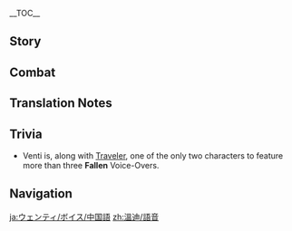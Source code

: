 {{CharacterTabs}}
{{LanguageTabs}}
{{Stub|1={{Meta/VO|rm=1}}}}

__TOC__
==Story==
{{VO/Story
|character           = Venti
|language            = zh
|language_s          = zh
|language_t          = zh-tw
|name_s              = 温迪
|name_t              = 溫迪

<!-- Hello -->
|vo_01_01_title_s    = 初次见面…
|vo_01_01_title_t    = 初次見面…
|vo_01_01_subtitle   = Hello
|vo_01_01_file       = VO_{language}{character} Hello.ogg
|vo_01_01_tx_s       = 哈…睡得好香呀。欸，你好呀，旅行者，我们又见面了。嗯？不记得我了？嘿嘿，那就让我再次加入你的旅程吧。你的诗篇，值得被我这个世上最好的吟游诗人传唱！
|vo_01_01_tx_t       = 哈…睡得好香呀。欸，{{MC|你|妳}}好呀，旅行者，我們又見面了。嗯？不記得我了？嘿嘿，那就讓我再次加入{{MC|你|妳}}的旅程吧。{{MC|你|妳}}的詩篇，值得被我這個世上最好的吟遊詩人傳唱！
|vo_01_01_rm         = Ha... Shuì de hǎo xiāng ya. Ei, nǐ hǎo ya, Lǚxíngzhě, wǒmen yòu jiànmiànle. Ǹg? Bù jìde wǒle? Hēihēi, nà jiù ràng wǒ zàicì jiārù nǐ de lǚchéng ba. Nǐ de shīpiān, zhídé bèi wǒ zhège shìshàng zuì hǎo de yínyóu-shīrén chuánchàng!

<!-- Chats -->
|vo_02_01_title_s    = 闲聊・弹琴
|vo_02_01_title_t    = 閒聊・彈琴
|vo_02_01_subtitle   = Chat: Playing the Lyre
|vo_02_01_file       = VO_{language}{character} Chat - Playing the Lyre.ogg
|vo_02_01_tx_s       = 嗯…想接着听下去的话，送我一个苹果吧。
|vo_02_01_tx_t       = 嗯…想接著聽下去的話，送我一個蘋果吧。
|vo_02_01_rm         = Ǹg... Xiǎng jiēzhe tīngxiàqù dehuà, sòng wǒ yīgè píngguǒ ba.

|vo_02_02_title_s    = 闲聊・苹果酒
|vo_02_02_title_t    = 閒聊・蘋果酒
|vo_02_02_subtitle   = Chat: Apple Cider
|vo_02_02_file       = VO_{language}{character} Chat - Apple Cider.ogg
|vo_02_02_tx_s       = 嗯…好想坐在大树上，手边有喝不完的苹果酒。哎。
|vo_02_02_tx_t       = 嗯…好想坐在大樹上，手邊有喝不完的蘋果酒。哎。
|vo_02_02_rm         = Ǹg... Hǎo xiǎng zuò zài dàshù shàng, shǒubiān yǒu hēbuwán de píngguǒ-jiǔ. Ai.

|vo_02_03_title_s    = 闲聊・诗篇
|vo_02_03_title_t    = 閒聊・詩篇
|vo_02_03_subtitle   = Chat: Ballads
|vo_02_03_file       = VO_{language}{character} Chat - Ballads.ogg
|vo_02_03_tx_s       = 动身吧，旅行者。佚失的诗篇，还在等着我们呢。
|vo_02_03_tx_t       = 動身吧，旅行者。佚失的詩篇，還在等著我們呢。
|vo_02_03_rm         = Dòngshēn ba, Lǚxíngzhě. Yìshī de shīpiān, hái zài děngzhe wǒmen ne.

<!-- Weather -->
|vo_03_01_title_s    = 下雨的时候…
|vo_03_01_title_t    = 下雨的時候…
|vo_03_01_subtitle   = When It Rains
|vo_03_01_file       = VO_{language}{character} When It Rains.ogg
|vo_03_01_tx_s       = 来踩小水坑吧！看看谁溅出来的水花更大！
|vo_03_01_tx_t       = 來踩小水坑吧！看看誰濺出來的水花更大！
|vo_03_01_rm         = Lái cǎi xiǎoshuǐkēng ba! Kànkan shéi jiànchūlái de shuǐhuā gèng dà!

|vo_03_02_title_s    = 雨过天晴…
|vo_03_02_title_t    = 雨過天晴…
|vo_03_02_subtitle   = After the Rain
|vo_03_02_file       = VO_{language}{character} After the Rain.ogg
|vo_03_02_tx_s       = 欸~这就天晴了？我还想多玩一会儿呢。
|vo_03_02_tx_t       = 欸~這就天晴了？我還想多玩一會呢。
|vo_03_02_rm_s       = Ei~ Zhè jiù tiān qíngle? Wǒ hái xiǎng duō wán yīhuǐr ne.
|vo_03_02_rm_t       = Ei~ Zhè jiù tiān qíngle? Wǒ hái xiǎng duō wán yīhuǐ ne.

|vo_03_03_title_s    = 下雪的时候…
|vo_03_03_title_t    = 下雪的時候…
|vo_03_03_subtitle   = When It Snows
|vo_03_03_file       = VO_{language}{character} When It Snows.ogg
|vo_03_03_tx_s       = 等雪积起来…我们来打雪仗吧！
|vo_03_03_tx_t       = 等雪積起來…我們來打雪仗吧！
|vo_03_03_rm         = Děng xuě jī qǐlái... wǒmen lái dǎ xuězhàng ba!

|vo_03_04_title_s    = 刮大风了…
|vo_03_04_title_t    = 颳大風了…
|vo_03_04_subtitle   = When the Wind Is Blowing
|vo_03_04_file       = VO_{language}{character} When the Wind Is Blowing.ogg
|vo_03_04_tx_s       = 难得呀，要不要去飞一飞？
|vo_03_04_tx_t       = 難得呀，要不要去飛一飛？
|vo_03_04_rm         = Nándé ya, yàobuyào qù fēiyifēi?

<!-- Greetings -->
|vo_04_01_title_s    = 早上好…
|vo_04_01_title_t    = 早安…
|vo_04_01_subtitle   = Good Morning
|vo_04_01_file       = VO_{language}{character} Good Morning.ogg
|vo_04_01_tx_s       = 早，准备开始新的冒险了么？
|vo_04_01_tx_t       = 早，準備開始新的冒險了嗎？
|vo_04_01_rm_s       = Zǎo, zhǔnbèi kāishǐ xīn de màoxiǎnle me?
|vo_04_01_rm_t       = Zǎo, zhǔnbèi kāishǐ xīn de màoxiǎnle ma?

|vo_04_02_title      = 中午好…
|vo_04_02_subtitle   = Good Afternoon
|vo_04_02_file       = VO_{language}{character} Good Afternoon.ogg
|vo_04_02_tx_s       = 咕…肚子饿了，又不敢再去晨曦酒庄蹭饭…啊，是你呀！欸嘿，要出门么？带我一个呗。
|vo_04_02_tx_t       = 咕…肚子餓了，又不敢再去晨曦酒莊蹭飯…啊，是{{MC|你|妳}}呀！欸嘿，要出門嗎？帶我一個吧。
|vo_04_02_rm_s       = Gū... Dùzi'èle, yòu bùgǎn zài qù Chénxī Jiǔzhuāng cèngfàn... a, shì nǐ ya! Eihēi, yào chūmén me? Dài wǒ yīgè bei.
|vo_04_02_rm_t       = Gū... Dùzi'èle, yòu bùgǎn zài qù Chénxī Jiǔzhuāng cèngfàn... a, shì nǐ ya! Eihēi, yào chūmén ma? Dài wǒ yīgè ba.

|vo_04_03_title_s    = 晚上好…
|vo_04_03_title_t    = 晚上好…
|vo_04_03_subtitle   = Good Evening
|vo_04_03_file       = VO_{language}{character} Good Evening.ogg
|vo_04_03_tx_s       = 我还不困哦。要我陪你走走么？
|vo_04_03_tx_t       = 我還不睏哦。要我陪{{MC|你|妳}}走走嗎？
|vo_04_03_rm_s       = Wǒ hái bù kùn o. Yào wǒ péi nǐ zǒuzǒu me?
|vo_04_03_rm_t       = Wǒ hái bù kùn o. Yào wǒ péi nǐ zǒuzǒu ma?

|vo_04_04_title_s    = 晚安…
|vo_04_04_title_t    = 晚安…
|vo_04_04_subtitle   = Good Night
|vo_04_04_file       = VO_{language}{character} Good Night.ogg
|vo_04_04_tx_s       = 欸？要休息了吗？嘿嘿，晚安。
|vo_04_04_tx_t       = 欸？要休息了嗎？嘿嘿，晚安。
|vo_04_04_rm_s       = Ei? Yào xiūxile ma? Hēihēi, wǎn'ān.
|vo_04_04_rm_t       = Ei? Yào xiūxíle ma? Hēihēi, wǎn'ān.

<!-- About -->
|vo_05_01_title_s    = 关于{name_s}自己…
|vo_05_01_title_t    = 關於{name_t}自己…
|vo_05_01_subtitle   = About {character}
|vo_05_01_file       = VO_{language}{character} About {character}.ogg
|vo_05_01_tx_s       = 练习？哼哼，我当然不需要啦，在这提瓦特就没有我不会唱的歌。
|vo_05_01_tx_t       = 練習？哼哼，我當然不需要啦，在這提瓦特就沒有我不會唱的歌。
|vo_05_01_rm         = Liànxí? Hēnghēng, wǒ dāngrán bù xūyào la, zài zhè Tíwǎtè jiù méiyǒu wǒ bùhuì chàng de gē.

<!-- About Us-->
|vo_06_01_title_s    = 关于我们・新歌
|vo_06_01_title_t    = 關於我們・新歌
|vo_06_01_subtitle   = About Us: New Songs
|vo_06_01_file       = VO_{language}{character} About Us - New Songs.ogg
|vo_06_01_tx_s       = 我想把你写进新歌里！欸，怎么露出这种表情呀，担心付不起稿费吗？哈哈，摩拉就不要了，不如…跟我再讲讲你的故事吧！
|vo_06_01_tx_t       = 我想把{{MC|你|妳}}寫進新歌裡！欸，怎麼露出這種表情呀，擔心付不起稿費嗎？哈哈，摩拉就不要了，不如…跟我再講講{{MC|你|妳}}的故事吧！
|vo_06_01_rm         = Wǒ xiǎng bǎ nǐ xiě jìn xīn'gē lǐ! Ei, zěnme lùchū zhè zhǒng biǎoqíng ya, dānxīn fùbuqǐ gǎofèi ma? Hāhā, Mólā jiù bùyàole, bùrú... gēn wǒ zài jiǎngjiǎng nǐ de gùshì ba!

|vo_06_02_title_s    = 关于我们・勇者
|vo_06_02_title_t    = 關於我們・勇者
|vo_06_02_subtitle   = About Us: Heroes
|vo_06_02_friendship = 6
|vo_06_02_file       = {{A|VO ZH Venti About Us - Heroes (A).ogg}} {{A|VO ZH Venti About Us - Heroes (B).ogg}}
|vo_06_02_tx_s       = 唔…嗯！嘿嘿，等到勇者救出了{{MC|公主|王子}}，我会第一时间让全大陆传唱这首歌谣。
|vo_06_02_tx_t       = 唔…嗯！嘿嘿，等到勇者救出了{{MC|公主|王子}}，我會第一時間讓全大陸傳唱這首歌謠。
|vo_06_02_rm         = Wu... Ǹg! Hēihēi, děngdào yǒngzhě jiùchūle {{MC|gōngzhǔ|wángzǐ}}, wǒ huì dìyī-shíjiān ràng quán dàlù chuánchàng zhè shǒu gēyáo.

|vo_06_03_title_s    = 关于我们・使徒
|vo_06_03_title_t    = 關於我們・使徒
|vo_06_03_subtitle   = About Us: Apostles
|vo_06_03_friendship = 6
|vo_06_03_quest      = Song of the Dragon and Freedom
|vo_06_03_file       = VO_{language}{character} About Us - Apostles.ogg
|vo_06_03_tx_s       = 夜风凉爽，是适合成为神的使徒的天气！那么事不宜迟，快来向我献上供奉吧？
|vo_06_03_tx_t       = 夜風涼爽，是適合成為神的使徒的天氣！那麼事不宜遲，快來向我獻上供奉吧？
|vo_06_03_rm         = Yèfēng liángshuǎng, shì shìhé chéngwéi shén de shǐtú de tiānqì! Nàme shìbùyíchí, kuài lái xiàng wǒ xiànshàng gòngfèng ba?

|vo_06_04_title_s    = 关于我们・请求
|vo_06_04_title_t    = 關於我們・請求
|vo_06_04_subtitle   = About Us: Requests
|vo_06_04_friendship = 6
|vo_06_04_quest      = Song of the Dragon and Freedom
|vo_06_04_file       = VO_{language}{character} About Us - Requests.ogg
|vo_06_04_tx_s       = 欸，要风神我更加努力一点？那你是不是也要展示点诚意呢。比如虔诚、热爱，或者说…
|vo_06_04_tx_t       = 欸，要風神我更加努力一點？那{{MC|你|妳}}是不是也要展示點誠意呢。比如虔誠、熱愛，或者說…
|vo_06_04_rm         = Ei, yào Fēngshén wǒ gèngjiā nǔlì yīdiǎn? Nà nǐ shìbùshì yě yào zhǎnshì diǎn chéngyì ne. Bǐrú qiánchéng, rè'ài, huòzhě shuō...

<!-- Miscellany I -->
|vo_07_01_title_s    = 关于「神之眼」…
|vo_07_01_title_t    = 關於「神之眼」…
|vo_07_01_subtitle   = About the [[Vision]]
|vo_07_01_friendship = 4
|vo_07_01_file       = VO_{language}{character} About the Vision.ogg
|vo_07_01_tx_s       = 欸？好奇我的「神之眼」？喔…喏，给你。喜欢的话…要我给你做一个一样的么？嘿嘿嘿。
|vo_07_01_tx_t       = 欸？好奇我的「神之眼」？喔…喏，給{{MC|你|妳}}。喜歡的話…要我給{{MC|你|妳}}做一個一樣的嗎？嘿嘿嘿。
|vo_07_01_rm         = Ei? Hàoqí wǒ de "Shénzhīyǎn"? Ō... Nuò, gěi nǐ. Xǐhuān dehuà... yào wǒ gěi nǐ zuò yīgè yīyàng de me? Hēihēihēi.

|vo_07_02_title_s    = 有什么想要分享…
|vo_07_02_title_t    = 有什麼想要分享…
|vo_07_02_subtitle   = Something to Share
|vo_07_02_file       = VO_{language}{character} Something to Share.ogg
|vo_07_02_tx_s       = Olah！嘿嘿，这是丘丘人打招呼用的话哦。问我学这个干嘛？哎呀，为了创作，知识面当然越广越好啊。唔，好像，我还没尝试过用丘丘语写歌呢…
|vo_07_02_tx_t       = Olah！嘿嘿，這是丘丘人打招呼用的話哦。問我學這個幹嘛？哎呀，為了創作，知識面當然越廣越好啊。唔，好像，我還沒嘗試過用丘丘語寫歌呢…
|vo_07_02_rm_s       = Olah! Hēihēi, zhè shì Qiūqiū-rén dǎzhāohū yòng dehuà ó. Wèn wǒ xué zhège gàn ma? Aiya, wèile chuàngzuò, zhīshi-miàn dāngrán yuèguǎng-yuèhǎo a. Wú, hǎoxiàng, wǒ háiméi chángshì guò yòng Qiūqiū-yǔ xiě gē ne...
|vo_07_02_rm_t       = Olah! Hēihēi, zhè shì Qiūqiū-rén dǎzhāohū yòng dehuà ó. Wèn wǒ xué zhège gàn ma? Aiya, wèile chuàngzuò, zhīshì-miàn dāngrán yuèguǎng-yuèhǎo a. Wú, hǎoxiàng, wǒ háiméi chángshì guò yòng Qiūqiū-yǔ xiě gē ne...

|vo_07_03_title_s    = 感兴趣的见闻…
|vo_07_03_title_t    = 感興趣的見聞…
|vo_07_03_subtitle   = Interesting Things
|vo_07_03_file       = VO_{language}{character} Interesting Things.ogg
|vo_07_03_tx_s       = 旅行者，你见过塞西莉亚花么？那是一种只在安静的山崖顶上默默绽放的白色野花。在我心里，它就是全提瓦特最美的花。
|vo_07_03_tx_t       = 旅行者，{{MC|你|妳}}見過塞西莉亞花嗎？那是一種只在安靜的山崖頂上默默綻放的白色野花。在我心裡，它就是全提瓦特最美的花。
|vo_07_03_rm_s       = Lǚxíngzhě, nǐ jiànguò Sāixīlìyà-huā me? Nà shì yī zhǒng zhǐ zài ānjìng de shānyá-dǐng shàng mòmò zhànfàng de báisè yěhuā. Zài wǒ xīnlǐ, tā jiùshì quán Tíwǎtè zuìměi de huā.
|vo_07_03_rm_t       = Lǚxíngzhě, nǐ jiànguò Sāixīlìyà-huā ma? Nà shì yī zhǒng zhǐ zài ānjìng de shānyái-dǐng shàng mòmò zhànfàng de báisè yěhuā. Zài wǒ xīnlǐ, tā jiùshì quán Tíwǎtè zuìměi de huā.

<!-- About Teammates -->
|vo_08_01_title_s    = 关于琴…
|vo_08_01_title_t    = 關於琴…
|vo_08_01_subtitle   = About [[Jean]]
|vo_08_01_friendship = 4
|vo_08_01_file       = VO_{language}{character} About Jean.ogg
|vo_08_01_tx_s       = 骑士团代理团长大人…你觉得她是个怎样的人？嘿嘿，跟我想得一样。认真，勇敢，也不乏温柔。和我一个朋友有点像呢…
|vo_08_01_tx_t       = 騎士團代理團長大人…{{MC|你|妳}}覺得她是個怎樣的人？嘿嘿，跟我想的一樣。認真，勇敢，也不乏溫柔。和我一個朋友有點像呢…
|vo_08_01_rm_s       = Qíshì-tuán Dàilǐ Tuánzhǎng-dàrén... Nǐ juéde tā shìgè zěnyàng de rén? Hēihēi, gēn wǒ xiǎng de yīyàng. Rènzhēn, yǒnggǎn, yě bùfá wēnróu. Hé wǒ yīgè péngyǒu yǒudiǎn xiàng ne...
|vo_08_01_rm_t       = Qíshì-tuán Dàilǐ Tuánzhǎng-dàrén... Nǐ juéde tā shìgè zěnyàng de rén? Hēihēi, gēn wǒ xiǎng de yīyàng. Rènzhēn, yǒnggǎn, yě bùfá wēnróu. Hàn wǒ yīgè péngyǒu yǒudiǎn xiàng ne...

|vo_08_02_title_s    = 关于迪卢克…
|vo_08_02_title_t    = 關於迪盧克…
|vo_08_02_subtitle   = About [[Diluc]]
|vo_08_02_friendship = 4
|vo_08_02_file       = VO_{language}{character} About Diluc.ogg
|vo_08_02_tx_s       = 去跟迪卢克老爷处好关系吧？你想，他家可是有好~多~珍藏的酒啊！嘿嘿嘿，嘿嘿嘿嘿…咦，无论如何不准喝酒么？那…就去闻一闻吧，闻一闻！只是闻的话，你也可以喔。
|vo_08_02_tx_t       = 去跟迪盧克老爺處好關係吧？你想，他家可是有好~多~珍藏的酒啊！嘿嘿嘿，嘿嘿嘿嘿…咦，無論如何不准喝酒嗎？那…就去聞一聞吧，聞一聞！只是聞的話，{{MC|你|妳}}也可以喔。
|vo_08_02_rm         = Qù gēn Dílúkè-lǎoyé chùhǎo guānxì ba? Nǐ xiǎng, tā jiā kě shì yǒu hǎo~ duō~ zhēncáng de jiǔ a! Heiheihei, heiheiheihei... Yí, wúlùn rúhé bù zhǔn hējiǔ me? Nà... jiù qù wényiwén ba, wényiwén! Zhǐshì wén dehuà, nǐ yě kěyǐ ō.

|vo_08_03_title_s    = 关于芭芭拉…
|vo_08_03_title_t    = 關於芭芭拉…
|vo_08_03_subtitle   = About [[Barbara]]
|vo_08_03_friendship = 4
|vo_08_03_file       = VO_{language}{character} About Barbara.ogg
|vo_08_03_tx_s       = 唱歌很好听的牧师女孩儿，你认识么、你认识么？…唔，偶像？…啊，握手会？…嗯，专场live？…这样啊，音乐还真是深奥呐。
|vo_08_03_tx_t       = 唱歌很好聽的牧師女孩，{{MC|你|妳}}認識嗎、{{MC|你|妳}}認識嗎？…唔，偶像？…啊，握手會？…嗯，專場live？…這樣啊，音樂還真是深奧啊。
|vo_08_03_rm_s       = Chànggē hěn hǎotīng de mùshī nǚháir, nǐ rènshi me, nǐ rènshi me? ...Wu, ǒuxiàng? ...A, wòshǒuhuì? ...Ǹg, zhuānchǎng live? ...Zhèyàng a, yīnyuè hái zhēnshi shēn'ào nà.
|vo_08_03_rm_t       = Chànggē hěn hǎotīng de mùshī nǚhái, nǐ rènshi ma, nǐ rènshi ma? ...Wu, ǒuxiàng? ...A, wòshǒuhuì? ...Ǹg, zhuānchǎng live? ...Zhèyàng a, yīnyuè hái zhēnshi shēn'ào a.

|vo_08_04_title_s    = 关于雷泽…
|vo_08_04_title_t    = 關於雷澤…
|vo_08_04_subtitle   = About [[Razor]]
|vo_08_04_friendship = 4
|vo_08_04_file       = VO_{language}{character} About Razor.ogg
|vo_08_04_tx_s       = 那个奔狼领的白发少年，哦哦，是吗，是被狼养大的啊…怪不得呢，他身上的气息，令人怀念…
|vo_08_04_tx_t       = 那個奔狼領的白髮少年，哦哦，是嗎，是被狼養大的啊…怪不得呢，他身上的氣息，令人懷念…
|vo_08_04_rm_s       = Nàge Bēnláng-lǐng de báifǎ shàonián, ó'ó, shì ma, shì bèi láng yǎngdà de a... guàibudé ne, tā shēnshang de qìxī, lìngrén huáiniàn...
|vo_08_04_rm_t       = Nàge Bēnláng-lǐng de báifǎ shàonián, ó'ó, shì ma, shì bèi láng yǎngdà de a... guàibudé ne, tā shēnshang de qìxí, lìngrén huáiniàn...

|vo_08_05_title_s    = 关于莫娜…
|vo_08_05_title_t    = 關於莫娜…
|vo_08_05_subtitle   = About [[Mona]]
|vo_08_05_friendship = 4
|vo_08_05_file       = VO_{language}{character} About Mona.ogg
|vo_08_05_tx_s       = 啊，那位占星术士吗？这么说吧，占卜和我的诗歌一样，都是让人穷到酒钱都凑不齐的没用技术呢！欸？你说占星至少是一项文化传统，所以不是没用的？呜，真失礼啊，那诗歌也一样有用啊！
|vo_08_05_tx_t       = 啊，那位占星術士嗎？這麼說吧，占卜和我的詩歌一樣，都是讓人窮到酒錢都湊不齊的沒用技術呢！欸？{{MC|你|妳}}說占星至少是一項文化傳統，所以不是沒用的？嗚，真失禮啊，那詩歌也一樣有用啊！
|vo_08_05_rm_s       = A, nà wèi zhānxīngshù-shì ma? Zhème shuō ba, zhānbǔ hé wǒ de shīgē yīyàng, dōu shì ràng rén qióng dào jiǔqián dōu còubuqí de méi yòng jìshù ne! Ei? Nǐ shuō zhānxīng zhìshǎo shì yīxiàng wénhuà chuántǒng, suǒyǐ bùshì méiyòng de? Wū, zhēn shīlǐ a, nà shīgē yě yīyàng yǒuyòng a!
|vo_08_05_rm_t       = A, nà wèi zhānxīngshù-shì ma? Zhème shuō ba, zhānbǔ hàn wǒ de shīgē yīyàng, dōu shì ràng rén qióng dào jiǔqián dōu còubuqí de méi yòng jìshù ne! Ei? Nǐ shuō zhānxīng zhìshǎo shì yīxiàng wénhuà chuántǒng, suǒyǐ bùshì méiyòng de? Wū, zhēn shīlǐ a, nà shīgē yě yīyàng yǒuyòng a!

|vo_08_06_title_s    = 关于迪奥娜…
|vo_08_06_title_t    = 關於迪奧娜…
|vo_08_06_subtitle   = About [[Diona]]
|vo_08_06_friendship = 4
|vo_08_06_file       = VO_{language}{character} About Diona.ogg
|vo_08_06_tx_s       = 远近闻名的猫尾酒馆特调酒。可是…呜，会，打，打喷嚏。要不，你帮我讨一杯酒来吧。我肯定会好好感激你的，一言为定。
|vo_08_06_tx_t       = 遠近聞名的貓尾酒館特調酒。可是…嗚，會，打，打噴嚏。要不，{{MC|你|妳}}幫我討一杯酒來吧。我肯定會好好感激{{MC|你|妳}}的，一言為定。
|vo_08_06_rm         = Yuǎnjìn wénmíng de Māowěi Jiǔguǎn tè tiáo jiǔ. Kěshì... wū, huì, dǎ, dǎ pēntì. Yàobù, nǐ bāng wǒ tǎo yībēi jiǔ lái ba. Wǒ kěndìng huì hǎohao gǎnjī nǐ de, yīyán-wéidìng.

|vo_08_07_title_s    = 关于阿贝多…
|vo_08_07_title_t    = 關於阿貝多…
|vo_08_07_subtitle   = About [[Albedo]]
|vo_08_07_friendship = 4
|vo_08_07_file       = VO_{language}{character} About Albedo.ogg
|vo_08_07_tx_s       = 黑土与白垩、宇宙与地层，无垢之土创生原初之人…特征实在太明显了，难以忽视呀。这么危险的古老技术，万一在城里失控&mdash;&mdash;嗨，算了，就让蒙德人自己解决蒙德的问题吧。
|vo_08_07_tx_t       = 黑土與白堊、宇宙與地層，無垢之土創生原初之人…特徵實在太明顯了，難以忽視呀。這麼危險的古老技術，萬一在城裡失控&mdash;&mdash;嗨，算了，就讓蒙德人自己解決蒙德的問題吧。
|vo_08_07_rm_s       = Hēitǔ yǔ bái'è, yǔzhòu yǔ dìcéng, wúgòuzhītǔ chuàngshēng yuánchūzhīrén... tèzhēng shízài tài míngxiǎnle, nányǐ hūshì ya. Zhème wēixiǎn de gǔlǎo jìshù, wànyī zài chéng lǐ shīkòng{{lmdash}} Hāi, suànle, jiù ràng Méngdé-rén zìjǐ jiějué Méngdé de wèntí ba.
|vo_08_07_rm_t       = Hēitǔ yǔ bái'è, yǔzhòu yǔ dìcéng, wúgòuzhītǔ chuàngshēng yuánchūzhīrén... tèzhēng shízài tài míngxiǎnle, nányǐ hūshì ya. Zhème wéixiǎn de gǔlǎo jìshù, wànyī zài chéng lǐ shīkòng{{lmdash}} Hāi, suànle, jiù ràng Méngdé-rén zìjǐ jiějué Méngdé de wèntí ba.

|vo_08_08_title_s    = 关于摩拉克斯…
|vo_08_08_title_t    = 關於摩拉克斯…
|vo_08_08_subtitle   = About [[Morax]]
|vo_08_08_friendship = 4
|vo_08_08_quest      = A New Star Approaches
|vo_08_08_file       = VO_{language}{character} About Morax.ogg
|vo_08_08_tx_s       = 你见过那位老爷子了？他近来还好吗？欸，变成名叫「钟离」的普通人了？对他那个死脑筋而言，这应该是不小的改变啊。啊，陪我去见见他吧，带上这瓶埋在风起地的陈年好酒当作慰问品。啊对了，他现在还强不强，实力还剩几成啊？我这样过去，应该不会被打飞吧？
|vo_08_08_tx_t       = {{MC|你|妳}}見過那位老爺子了？他近來還好嗎？欸，變成名叫「鍾離」的普通人了？對他那個死腦筋而言，這應該是不小的改變啊。啊，陪我去見見他吧，帶上這瓶埋在風起地的陳年好酒當作慰問品。啊對了，他現在還強不強，實力還剩幾成啊？我這樣過去，應該不會被打飛吧？
|vo_08_08_rm         = Nǐ jiàn'guò nà wèi lǎoyézile? Tā jìnlái hái hǎo ma? Ei, biàn chéng míng jiào "Zhōnglí" de pǔtōng-rénle? Duì tā nàge sǐ'nǎojīn ér yán, zhè yīnggāi shì bùxiǎo de gǎibiàn a. A, péi wǒ qù jiànjiàn tā ba, dài shàng zhè píng mái zài Fēngqǐ-dì de chénnián hǎojiǔ dàngzuò wèiwènpǐn. A duìle, tā xiànzài hái qiángbuqiáng, shílì hái shèng jǐchéng a? Wǒ zhèyàng guòqù, yīnggāi bùhuì bèi dǎfēi ba?

|vo_08_09_title_s    = 关于优菈…
|vo_08_09_title_t    = 關於優菈…
|vo_08_09_subtitle   = About [[Eula]]
|vo_08_09_friendship = 4
|vo_08_09_file       = VO_{language}{character} About Eula.ogg
|vo_08_09_tx_s       = 优菈对酒的品位可是很不错的。无论夏天、冬天都要喝冰的这一点，在现在的蒙德人里也算难得啦。感觉能和她成为不错的酒友。嗯？你说我编排的劳伦斯家的歌…早已经传到了她的耳朵里？哈，那有什么关系嘛？说不定，我们还能一起唱呢。
|vo_08_09_tx_t       = 優菈對酒的品味可是很不錯的。無論夏天、冬天都要喝冰的這一點，在現在的蒙德人裡也算難得啦。感覺能和她成為不錯的酒友。嗯？{{MC|你|妳}}說我編排的勞倫斯家的歌…早已經傳到了她的耳朵裡？哈，那有什麼關係嘛？說不定，我們還能一起唱呢。
|vo_08_09_rm_s       = Yōulā duì jiǔ de pǐnwèi kěshì hěn bùcuò de. Wúlùn xiàtiān, dōngtiān doū yào hēbīng de zhè yīdiǎn, zài xiànzài de Méngdé-rén lǐ yě suàn nándé la. Gǎnjué néng hé tā chéngwéi bùcuò de jiǔyǒu. Ǹg? Nǐ shuō wǒ biānpái de Láolúnsī-jiā de gē... zǎoyǐjīng chuándàole tā de ěrduǒ lǐ? Hā, nà yǒu shénme guānxì ma? Shuōbudìng, wǒmen hái néng yīqǐ chàng ne.
|vo_08_09_rm_t       = Yōulā duì jiǔ de pǐnwèi kěshì hěn bùcuò de. Wúlùn xiàtiān, dōngtiān doū yào hēbīng de zhè yīdiǎn, zài xiànzài de Méngdé-rén lǐ yě suàn nándé la. Gǎnjué néng hàn tā chéngwéi bùcuò de jiǔyǒu. Ǹg? Nǐ shuō wǒ biānpái de Láolúnsī-jiā de gē... zǎoyǐjīng chuándàole tā de ěrduǒ lǐ? Hā, nà yǒu shénme guānxì ma? Shuōbudìng, wǒmen hái néng yīqǐ chàng ne.

|vo_08_10_title_s    = 关于巴尔…
|vo_08_10_title_t    = 關於巴爾…
|vo_08_10_subtitle   = About [[Raiden Shogun|Baal]]
|vo_08_10_friendship = 4
|vo_08_10_quest      = Omnipresence Over Mortals
|vo_08_10_file       = VO_{language}{character} About Baal.ogg
|vo_08_10_tx_s       = 听说，你把那位不可一世的雷电将军也击败了？啊…想当年她作为影武者的时候，就在追求极致的武技了。如今，也一定会借用各种各样的理由叫你做陪练吧。嗯嗯，偷偷告诉你她的弱点吧，耳朵凑过来&mdash;&mdash;是「甜点心」哦！
|vo_08_10_tx_t       = 聽說，{{MC|你|妳}}把那位不可一世的雷電將軍也擊敗了？啊…想當年她作為影武者的時候，就在追求極致的武技了。如今，也一定會借用各種各樣的理由叫{{MC|你|妳}}做陪練吧。嗯嗯，偷偷告訴{{MC|你|妳}}她的弱點吧，耳朵湊過來&mdash;&mdash;是「甜點心」哦！
|vo_08_10_rm_s       = Tīngshuō, nǐ bǎ nà wèi bùkè-yīshì de Léidiàn Jiāngjūn yě jībàile? A... xiǎng dāngnián tā zuòwéi yǐngwǔzhě de shíhòu, jiù zài zhuīqiú jízhì de wǔjìle. Rújīn, yě yīdìng huì jièyòng gèzhǒng-gèyàng de lǐyóu jiào nǐ zuò péiliàn ba. Ǹgǹg, tōutōu gàosù nǐ tā de ruòdiǎn ba, ěrduǒ còu guòlái{{lmdash}} shì "tiándiǎnxīn" o!
|vo_08_10_rm_t       = Tīngshuō, nǐ bǎ nà wèi bùkè-yīshì de Léidiàn Jiāngjūn yě jíbàile? A... xiǎng dāngnián tā zuòwéi yǐngwǔzhě de shíhòu, jiù zài zhuīqiú jízhì de wǔjìle. Rújīn, yě yīdìng huì jièyòng gèzhǒng-gèyàng de lǐyóu jiào nǐ zuò péiliàn ba. Ǹgǹg, tōutōu gàosù nǐ tā de ruòdiǎn ba, ěrduǒ còu guòlái{{lmdash}} shì "tiándiǎnxīn" o!

|vo_08_11_title_s    = 关于布耶尔…
|vo_08_11_title_t    = 關於布耶爾…
|vo_08_11_subtitle   = About [[Buer]]
|vo_08_11_friendship = 4
|vo_08_11_quest      = Akasha Pulses, the Kalpa Flame Rises
|vo_08_11_file       = VO_{language}{character} About Buer.ogg
|vo_08_11_tx_s       = 你说草神啊，说到草神，就会先想到她那关于「梦境」的权能吧？与我所作的那些诗歌一样，她所创造的梦境也一样充满了浪漫与想象，我们可是很合得来呢。
|vo_08_11_tx_t       = {{MC|你|妳}}說草神啊，說到草神，就會先想到她那關於「夢境」的權能吧？與我所作的那些詩歌一樣，她所創造的夢境也一樣充滿了浪漫與想像，我們可是很合得來呢。
|vo_08_11_rm         = Nǐ shuō Cǎoshén a, shuō dào Cǎoshén, jiù huì xiān xiǎng dào tā nà guānyú "mèngjìng" de quánnéng ba? Yǔ wǒ suǒ zuò de nāxiē shīgē yīyàng, tā suǒ chuàngzào de mèngjìng yīyàng chōngmǎnle làngmàn yǔ xiǎngxiàng, wǒmén kě shì hěn hédelái ne.

|vo_08_12_title_s    = 关于芙宁娜…
|vo_08_12_title_t    = 關於芙寧娜…
|vo_08_12_subtitle   = About [[Furina]]
|vo_08_12_friendship = 4
|vo_08_12_quest      = Masquerade of the Guilty
|vo_08_12_file       = VO_{language}{character} About Furina.ogg
|vo_08_12_tx_s       = 吟游诗人所擅长的，多是弹奏与演唱，可一位戏剧表演者所需要具备的能力，还远远不止这些…下次风花节把芙宁娜请过来一起表演怎么样？嗯？你想让我聊聊她拯救枫丹的事？有这样艺术才华的人就算拯救了整个世界，也毫不奇怪吧？
|vo_08_12_tx_t       = 吟遊詩人所擅長的大多是彈奏與演唱，但一位戲劇表演者所需要具備的能力，還遠遠不只這些…下次風花節把芙寧娜請過來一起表演怎麼樣？嗯？{{MC|你|妳}}想讓我聊聊她拯救楓丹的事？有這樣藝術才華的人就算拯救了整個世界，也毫不奇怪吧？
|vo_08_12_rm         = 

|vo_08_13_title_s    = 关于赫布里穆…
|vo_08_13_title_t    = 關於赫布里穆…
|vo_08_13_subtitle   = About [[Haborym]]
|vo_08_13_quest      = Incandescent Ode of Resurrection
|vo_08_13_friendship = 4
|vo_08_13_file       = VO_{language}{character} About Haborym.ogg
|vo_08_13_tx_s       = 需要一个又一个的人类成为柴薪去对抗漆黑的威胁，这个世界还是真是不讲情面。但在玛薇卡的带领下，他们创造了堪比魔神的成就…嘿嘿，从「她」开始，纳塔人似乎一直就是这样呢。对了，我听说玛薇卡很喜欢喝酒对吧？要不然…
|vo_08_13_tx_t       = 需要一個又一個的人類成為柴薪去對抗漆黑的威脅，這個世界還真是不講情面。但在瑪薇卡的帶領下，他們創造了堪比魔神的成就…嘿嘿，從「她」開始，納塔人似乎一直就是這樣呢。對了，我聽說瑪薇卡很喜歡喝酒對吧？要不然…
|vo_08_13_rm         = 

<!-- More About -->
|vo_09_01_title_s    = 想要了解{name_s}・其一
|vo_09_01_title_t    = 想要瞭解{name_t}・其一
|vo_09_01_subtitle   = More About {character}: I
|vo_09_01_file       = VO_{language}{character} More About {character} - 01.ogg
|vo_09_01_tx_s       = 来得正好，旅行者。我想听听，你的愿望是什么？
|vo_09_01_tx_t       = 來得正好，旅行者。我想聽聽，{{MC|你|妳}}的願望是什麼？
|vo_09_01_rm         = Lái de zhènghǎo, Lǚxíngzhě. Wǒ xiǎng tīngtīng, nǐ de yuànwàng shì shénme?
|vo_09_02_title_s    = 想要了解{name_s}・其二
|vo_09_02_title_t    = 想要瞭解{name_t}・其二
|vo_09_02_subtitle   = More About {character}: II
|vo_09_02_friendship = 3
|vo_09_02_file       = VO_{language}{character} More About {character} - 02.ogg
|vo_09_02_tx_s       = 跟你一起旅行真是件有趣的事，要说美中不足就是你身边的那只小不点了吧。那么能吃，你们的伙食费很了不得吧？哈哈。
|vo_09_02_tx_t       = 跟{{MC|你|妳}}一起旅行真是件有趣的事，要說美中不足就是{{MC|你|妳}}身邊的那隻小不點了吧。那麼能吃，{{MC|你|妳}}們的伙食費很了不得吧？哈哈。
|vo_09_02_rm         = Gēn nǐ yīqǐ lǚxíng zhēn shì jiàn yǒuqù de shì, yào shuō měizhōngbùzú jiù shì nǐ shēnbiān de nà zhǐ xiǎobudiǎnle ba. Nàme néng chī, nǐmen de huǒshífèi hěn liǎobùdé ba? Hāhā.
|vo_09_03_title_s    = 想要了解{name_s}・其三
|vo_09_03_title_t    = 想要瞭解{name_t}・其三
|vo_09_03_subtitle   = More About {character}: III
|vo_09_03_friendship = 4
|vo_09_03_file       = VO_{language}{character} More About {character} - 03.ogg
|vo_09_03_tx_s       = 火之神是个横行霸道的战斗狂，岩之神是个不懂人心的死脑筋。问我怎么会知道这些？欸嘿，叙事诗里都写得一清二楚嘛，他们的故事。那个年代的故事。
|vo_09_03_tx_t       = 火之神是個橫行霸道的戰鬥狂，岩之神是個不懂人心的死腦筋。問我怎麼會知道這些？欸嘿，敘事詩裡都寫得一清二楚嘛，他們的故事。那個年代的故事。
|vo_09_03_rm         = Huǒzhīshén shì gè héngxíng-bàdào de zhàndòu kuáng, Yánzhīshén shì gè bù dǒng rénxīn de sǐnǎojīn. Wèn wǒ zěnme huì zhīdào zhèxiē? Eihēi, xùshìshī lǐ dōu xiě dé yīqīng-èrchǔ ma, tāmen de gùshì. Nàge niándài de gùshì.
|vo_09_04_title_s    = 想要了解{name_s}・其四
|vo_09_04_title_t    = 想要瞭解{name_t}・其四
|vo_09_04_subtitle   = More About {character}: IV
|vo_09_04_friendship = 5
|vo_09_04_file       = VO_{language}{character} More About {character} - 04.ogg
|vo_09_04_tx_s       = 天空岛啊。连我也不一定飞得到那里呢。而且在那里，没有甜的水，也长不出什么好吃的果子。就更不会有好酒咯？嘿嘿，所以请我去我都不想去哦。
|vo_09_04_tx_t       = 天空島啊。連我也不一定飛得到那裡呢。而且在那裡，沒有甜的水，也長不出什麼好吃的果子。就更不會有好酒囉？嘿嘿，所以請我去我都不想去哦。
|vo_09_04_rm         = Tiānkōng-dǎo a. Lián wǒ yě bù yīdìng fēi de dào nàlǐ ne. Érqiě zài nàlǐ, méiyǒu tián de shuǐ, yě zhǎngbuchū shénme hǎochī de guǒzi. Jiù gèng bùhuì yǒu hǎo jiǔ lo? Hēihēi, suǒyǐ qǐng wǒ qù wǒ dōu bùxiǎng qù ó.
|vo_09_05_title_s    = 想要了解{name_s}・其五
|vo_09_05_title_t    = 想要瞭解{name_t}・其五
|vo_09_05_subtitle   = More About {character}: V
|vo_09_05_friendship = 6
|vo_09_05_file       = VO_{language}{character} More About {character} - 05.ogg
|vo_09_05_tx_s       = 我的愿望？嗯。以前，我想着要游历整个世界。现在也一样，不过嘛，加上了一份限定条件，那就是跟你一起。有你在，才是完整的。记叙者果然要和冒险者在一起才行嘛，嘿嘿！
|vo_09_05_tx_t       = 我的願望？嗯。以前，我想著要遊歷整個世界。現在也一樣，不過嘛，加上了一個限定條件，那就是跟{{MC|你|妳}}一起。有{{MC|你|妳}}在，才是完整的。記敘者果然要和冒險者在一起才行嘛，嘿嘿！
|vo_09_05_rm_s       = Wǒ de yuànwàng? Ǹg. Yǐqián, wǒ xiǎngzhe yào yóulì zhěnggè shìjiè. Xiànzài yě yíyàng, bùguò ma, jiā shàngle yí fèn xiàndìng tiáojiàn, nà jiù shì gēn nǐ yīqǐ. Yǒu nǐ zài, cái shì wánzhěng de. Jìxùzhě guǒrán yào hé màoxiǎnzhě zài yīqǐ cáixíng ma, heihei!
|vo_09_05_rm_t       = Wǒ de yuànwàng? Ǹg. Yǐqián, wǒ xiǎngzhe yào yóulì zhěnggè shìjiè. Xiànzài yě yíyàng, bùguò ma, jiā shàngle yí fèn xiàndìng tiáojiàn, nà jiù shì gēn nǐ yīqǐ. Yǒu nǐ zài, cái shì wánzhěng de. Jìxùzhě guǒrán yào hàn màoxiǎnzhě zài yīqǐ cáixíng ma, heihei!

<!-- Miscellany II -->
|vo_10_01_title_s    = {name_s}的爱好…
|vo_10_01_title_t    = {name_t}的愛好…
|vo_10_01_subtitle   = {character}'s Hobbies
|vo_10_01_file       = VO_{language}{character} Hobbies.ogg
|vo_10_01_tx_s       = 我喜欢酒！还有风！唔，如果能有用风酿的酒就好了。
|vo_10_01_tx_t       = 我喜歡酒！還有風！唔，如果能有用風釀的酒就好了。
|vo_10_01_rm         = Wǒ xǐhuān jiǔ! Hái yǒu fēng! Wú, rúguǒ néng yǒu yòng fēng niàng de jiǔ jiù hǎole.
|vo_10_02_title_s    = {name_s}的烦恼…
|vo_10_02_title_t    = {name_t}的煩惱…
|vo_10_02_subtitle   = {character}'s Troubles
|vo_10_02_file       = VO_{language}{character} Troubles.ogg
|vo_10_02_tx_s       = 其实，只要有猫在附近，我就忍不住会打喷嚏…啊-啊-阿嚏！唔…哎呀…就连想一想也不行么…欸，你知不知道该怎么治好这个毛病呀？
|vo_10_02_tx_t       = 其實，只要有貓在附近，我就忍不住會打噴嚏…啊-啊-哈啾！唔…哎呀…就連想一想也不行麼…欸，{{MC|你|妳}}知不知道該怎麼治好這個毛病呀？
|vo_10_02_rm         = Qíshí, zhǐyào yǒu māo zài fùjùn, wǒ jiù rěnbuzhù huì dǎpēntì... a-a-ātì! Wu... Aiya... Jiù lián xiǎngyīxiǎng yě bùxíng me... Ei, nǐ zhībùzhīdào gāi zěnme zhì hǎo zhège máobìng ya?
|vo_10_03_title_s    = 喜欢的食物…
|vo_10_03_title_t    = 喜歡的食物…
|vo_10_03_subtitle   = Favorite Food
|vo_10_03_file       = VO_{language}{character} Favorite Food.ogg
|vo_10_03_tx_s       = 你也来一个苹果吗，刚摘的。啊呜，啊…又脆又甜，苹果才是神的馈赠吧！
|vo_10_03_tx_t       = {{MC|你|妳}}也來一個蘋果嗎，剛摘的。啊嗚，啊…又脆又甜，蘋果才是神的饋贈吧！
|vo_10_03_rm         = Nǐ yě lái yīgè píngguǒ ma, gāng zhāi de. Awu, a... Yòucuì yòutián, píngguǒ cái shì shén de kuìzèng ba!
|vo_10_04_title_s    = 讨厌的食物…
|vo_10_04_title_t    = 討厭的食物…
|vo_10_04_subtitle   = Least Favorite Food
|vo_10_04_file       = VO_{language}{character} Least Favorite Food.ogg
|vo_10_04_tx_s       = 哎，你在做什么好吃的吗？欸？热奶酪饼！这个…这个不行，热热的黏糊糊的，唔…对我来说，太腻了…
|vo_10_04_tx_t       = 欸，{{MC|你|妳}}在做什麼好吃的嗎？欸？熱乳酪餅！這個…這個不行，熱熱的黏糊糊的，唔…對我來說，太膩了…
|vo_10_04_rm_s       = Ai, nǐ zài zuò shénme hǎochī de ma? Ei? Rè nǎilàobǐng! Zhège... zhège bùxíng, rèrè de niánhūhū de, wu... duì wǒ lái shuō, tài nìle...
|vo_10_04_rm_t       = Ei, nǐ zài zuò shénme hǎochī de ma? Ei? Rè rǔluòbǐng! Zhège... zhège bùxíng, rèrè de niánhūhū de, wu... duì wǒ lái shuō, tài nìle...

<!-- Receiving a Gift -->
|vo_11_01_title_s    = 收到赠礼・其一
|vo_11_01_title_t    = 收到贈禮・其一
|vo_11_01_subtitle   = Receiving a Gift: I
|vo_11_01_file       = VO_{language}{character} Receiving a Gift - 01.ogg
|vo_11_01_tx_s       = 啊，好满足！明天也会有吧？后天也会有吧？
|vo_11_01_tx_t       = 啊，好滿足！明天也會有吧？後天也會有吧？
|vo_11_01_rm         = A, hǎo mǎnzú! Míngtiān yě huì yǒu ba? Hòutiān yě huì yǒu ba?
|vo_11_02_title_s    = 收到赠礼・其二
|vo_11_02_title_t    = 收到贈禮・其二
|vo_11_02_subtitle   = Receiving a Gift: II
|vo_11_02_file       = VO_{language}{character} Receiving a Gift - 02.ogg
|vo_11_02_tx_s       = 呼，好饱，连餐后水果都要吃不下了…
|vo_11_02_tx_t       = 呼，好飽，連餐後水果都要吃不下了…
|vo_11_02_rm         = Hu, hǎo bǎo, lián cānhòu shuǐguǒ dōu yào chībuxiàle...
|vo_11_03_title_s    = 收到赠礼・其三
|vo_11_03_title_t    = 收到贈禮・其三
|vo_11_03_subtitle   = Receiving a Gift: III
|vo_11_03_file       = VO_{language}{character} Receiving a Gift - 03.ogg
|vo_11_03_tx_s       = 竟然是连我都应付不来的食物。唔…这下可难办了。
|vo_11_03_tx_t       = 竟然是連我都應付不來的食物。唔…這下可難辦了。
|vo_11_03_rm         = Jìngrán shì lián wǒ dōu yìngfù bù lái de shíwù. N... Zhè xià kě nánbànle.

<!-- Birthday-->
|vo_12_01_title_s    = 生日…
|vo_12_01_title_t    = 生日…
|vo_12_01_subtitle   = Birthday
|vo_12_01_file       = VO_{language}{character} Birthday.ogg
|vo_12_01_tx_s       = 我以前听朋友说生日是要吃蛋糕的…喏，苹果蛋糕，给，勺子。烤出来的时候有点塌了，所以看上去像是苹果派。欸嘿，甜点还真是复杂呀。
|vo_12_01_tx_t       = 我以前聽朋友說生日是要吃蛋糕的…喏，蘋果蛋糕，給，勺子。烤出來的時候有點塌了，所以看上去像是蘋果派。欸嘿，甜點還真是複雜呀。
|vo_12_01_rm         = Wǒ yǐqián tīng péngyǒu shuō shēngrì shì yào chī dàn'gāo de... Nuò, píngguǒ dàngāo, gěi, sháozi. Kǎo chūlái de shíhòu yǒudiǎn tāle, suǒyǐ kàn shàngqù xiàng shì píngguǒ-pài. Eihēi, tiándiǎn hái zhēn shi fùzá ya.

<!-- Feelings About Ascension -->
|vo_13_01_title_s    = 突破的感受・起
|vo_13_01_title_t    = 突破的感受・起
|vo_13_01_subtitle   = Feelings About Ascension: Intro
|vo_13_01_ascension  = 1
|vo_13_01_file       = VO_{language}{character} Feelings About Ascension - 01.ogg
|vo_13_01_tx_s       = 欸！刚刚发生了什么！
|vo_13_01_tx_t       = 欸！剛剛發生了什麼事！
|vo_13_01_rm_s       = Ei! Gānggāng fāshēngle shénme!
|vo_13_01_rm_t       = 
|vo_13_02_title_s    = 突破的感受・承
|vo_13_02_title_t    = 突破的感受・承
|vo_13_02_subtitle   = Feelings About Ascension: Building Up
|vo_13_02_ascension  = 2
|vo_13_02_file       = VO_{language}{character} Feelings About Ascension - 02.ogg
|vo_13_02_tx_s       = 辛苦啦。想要来点音乐放松一下吗？随想曲，还是小夜曲？
|vo_13_02_tx_t       = 辛苦啦。想要來點音樂放鬆一下嗎？隨想曲，還是小夜曲？
|vo_13_02_rm         = Xīnkǔ la. Xiǎng yào lái diǎn yīnyuè fàngsōng yíxià ma? Suíxiǎngqǔ, háishì xiǎoyèqǔ?
|vo_13_03_title_s    = 突破的感受・转
|vo_13_03_title_t    = 突破的感受・轉
|vo_13_03_subtitle   = Feelings About Ascension: Climax
|vo_13_03_ascension  = 4
|vo_13_03_file       = VO_{language}{character} Feelings About Ascension - 03.ogg
|vo_13_03_tx_s       = 来，坐这边。我写了一首新诗哦，就叫它「旅行者之风」吧。
|vo_13_03_tx_t       = 來，坐這邊。我寫了一首新詩哦，就叫它「旅行者之風」吧。
|vo_13_03_rm         = Lái, zuò zhèbiān. Wǒ xiěle yī shǒu xīnshī ó, jiù jiào tā "Lǚxíngzhě zhī Fēng" ba.
|vo_13_04_title_s    = 突破的感受・合
|vo_13_04_title_t    = 突破的感受・合
|vo_13_04_subtitle   = Feelings About Ascension: Conclusion
|vo_13_04_ascension  = 6
|vo_13_04_file       = VO_{language}{character} Feelings About Ascension - 04.ogg
|vo_13_04_tx_s       = 唔…明明这些风景早就看过很多遍了，有你在身边，却像是呈现出了不同的样子。你该不会…还藏着一大堆奇奇怪怪的能力吧？…唔，那倒也不错。说明，我看人的眼光很准呀，欸嘿。
|vo_13_04_tx_t       = 唔…明明這些風景早就看過很多遍了，有{{MC|你|妳}}在身邊，卻像是呈現出了不同的樣子。{{MC|你|妳}}該不會…還藏著一大堆奇奇怪怪的能力吧？…唔，那倒也不錯。說明，我看人的眼光很準呀，欸嘿。
|vo_13_04_rm         = Wu... míngmíng zhèxiē fēngjǐng zǎo jiù kànguò hěnduō biànle, yǒu nǐ zài shēnbiān, què xiàng shì chéngxiànchūle bùtóng de yàngzi. Nǐ gāibúhuì... hái cángzhe yīdàduī qíqíguàiguài de nénglì ba? ...Wu, nà dào yě bùcuò. Shuōmíng, wǒ kàn rén de yǎn'guāng hěnzhǔn ya, eihēi.
}}

==Combat==
{{Combat VO
|character           = Venti
|language            = zh
|name_s              = 温迪
|name_t              = 溫迪

<!-- Elemental Skill -->
|skill_1_tx_s        = 哟呼&mdash;&mdash;
|skill_1_tx_t        = 喲嗬&mdash;&mdash;
|skill_1_rm          = Yohu{{lmdash}}
|skill_2_tx_s        = 在这哟。
|skill_2_tx_t        = 在這喲。
|skill_2_rm          = Zài zhè yo.
|skill_3_tx_s        = 留意脚下。
|skill_3_tx_t        = 留意腳下。
|skill_3_rm          = Liúyì jiǎoxià.
|skill_4_tx_s        = 一起来玩吧。
|skill_4_tx_t        = 一起來玩吧。
|skill_4_rm          = Yīqǐ lái wán ba.
<!-- these do not seem to be accessible in-game, based on extensive usage of Venti
|skill_5_file        = Elemental Skill 2 01,Elemental Skill 2 02
-->

<!-- Elemental Burst -->
|burst_1_tx_s        = 别想逃开喔？
|burst_1_tx_t        = 別想逃開喔~
|burst_1_rm_s        = Bié xiǎng táokāi wo?
|burst_1_rm_t        = Bié xiǎng táokāi wo~
|burst_2_tx_s        = 起风咯~
|burst_2_tx_t        = 起風囉~
|burst_2_rm          = Qǐfēng lo~

<!-- Sprint Start -->
|sprint-s_1_tx_s     = 飞，比跑快吧？
|sprint-s_1_tx_t     = 飛，比跑快吧？
|sprint-s_1_rm       = Fēi, bǐ pǎo kuài ba?
|sprint-s_2_file     = Sprint Start 02,Sprint Start 03,Sprint Start 04

<!-- Sprint End -->

<!-- Deploying Wind Glider -->
|glider_1_tx_s       = 呀嘿~
|glider_1_tx_t       = 呀嘿~
|glider_1_rm         = Yahei~
|glider_2_file       = Deploying Wind Glider 02,Deploying Wind Glider 03,Deploying Wind Glider 04

<!-- Disengaging Wind Glider -->

<!-- Opening Treasure Chest -->
|chest_1_tx_s        = 咳咳，请听一首，「宝箱之歌」！
|chest_1_tx_t        = 咳咳，請聽一首，「寶箱之歌」！
|chest_1_rm          = Kèkè, qǐng tīng yī shǒu, "Bǎoxiāng zhī Gē"!
|chest_2_tx_s        = 嘿嘿，要不要感谢「风神的眷顾」呀？
|chest_2_tx_t        = 嘿嘿，要不要感謝「風神的眷顧」呀？
|chest_2_rm          = Heihei, yàobuyào gǎnxiè "Fēngshén de Juàngù" ya?
|chest_3_tx_s        = 收获不少，可以拿去换几瓶好酒啦。
|chest_3_tx_t        = 收穫不少，可以拿去換幾瓶好酒啦。
|chest_3_rm          = Shōuhuò bùshǎo, kěyǐ ná qù huàn jǐ píng hào jiǔ la.

<!-- Low HP -->
|low-hp_1_tx_s       = 等等，这可不好玩！
|low-hp_1_tx_t       = 等等，這可不好玩！
|low-hp_1_rm         = Děngděng, zhè kě bù hǎowán!
|low-hp_2_tx_s       = 哎呀，别盯着我打呀。
|low-hp_2_tx_t       = 哎呀，別盯著我打呀。
|low-hp_2_rm         = Aiya, bié dīngzhe wǒ dǎ ya.
|low-hp_3_tx_s       = 好过分呐。
|low-hp_3_tx_t       = 好過分哪。
|low-hp_3_rm         = Hǎo guòfèn na.

<!-- Ally at Low HP-->
|ally-low-hp_1_tx_s  = 交给我吧。
|ally-low-hp_1_tx_t  = 交給我吧。
|ally-low-hp_1_rm    = Jiāo gěi wǒ ba.
|ally-low-hp_2_tx_s  = 还不能放弃哦。
|ally-low-hp_2_tx_t  = 還不能放棄哦。
|ally-low-hp_2_rm    = Hái bùnéng fàngqì o.

<!-- Fallen -->
|fallen_1_tx_s       = 稍微睡一下吧…
|fallen_1_tx_t       = 稍微睡一下吧…
|fallen_1_rm_s       = Shāowēi shuì yīxià ba...
|fallen_1_rm_t       = Shāowéi shuì yīxià ba...
|fallen_2_tx_s       = 啊呀，弦断了…
|fallen_2_tx_t       = 啊呀，弦斷了…
|fallen_2_rm         = Aya, xián duànle...
|fallen_3_tx_s       = 扑通。
|fallen_3_tx_t       = 撲通。
|fallen_3_rm         = Pūtōng.
|fallen_4_file       = Fallen 04

<!-- Light Hit Taken -->
|hit-l_1_file        = Light Hit Taken 02
|hit-l_1_tx_s        = 哎呀…
|hit-l_1_tx_t        = 哎呀…
|hit-l_1_rm          = Aiya...
|hit-l_2_file        = Light Hit Taken 01,Light Hit Taken 03,Light Hit Taken 04,Light Hit Taken 05,Light Hit Taken 06

<!-- Heavy Hit Taken -->
|hit-h_1_file        = Heavy Hit Taken 02
|hit-h_1_tx_s        = 好粗鲁哦。
|hit-h_1_tx_t        = 好粗魯哦。
|hit-h_1_rm          = Hǎo cūlǔ o.
|hit-h_2_file        = Heavy Hit Taken 01,Heavy Hit Taken 03,Heavy Hit Taken 04,Heavy Hit Taken 05,Heavy Hit Taken 06

<!-- Joining Party -->
|join_1_tx_s         = 调音完成。
|join_1_tx_t         = 調音完成。
|join_1_rm           = Tiáoyīn wánchéng.
|join_2_tx_s         = 让你久等了哦？
|join_2_tx_t         = 讓{{MC|你|妳}}久等了哦？
|join_2_rm           = Ràng nǐ jiǔděngle o?
|join_3_tx_s         = 是要做热身运动吗。
|join_3_tx_t         = 是要做熱身運動嗎。
|join_3_rm           = Shì yào zuò rèshēn yùndòng ma.

<!-- Character Idles -->

<!-- Light Attack -->
|atk-l_1_file        = Light Attack 01,Light Attack 02,Light Attack 03,Light Attack 04,Light Attack 05,Light Attack 06

<!-- Mid Attack -->
|atk-m_1_file        = Mid Attack 01,Mid Attack 02

<!-- Heavy Attack -->
|atk-h_1_file        = Heavy Attack 01,Heavy Attack 02

<!-- Climbing -->
|climb_1_file        = Climbing 01,Climbing 02,Climbing 03,Climbing 04,Climbing 05

<!-- Climbing Breath -->

<!-- Jumping -->
|jump_1_file         = Jumping 01,Jumping 02,Jumping 03,Jumping 04,Jumping 05
}}

==Translation Notes==
{{Reflist|group="TN •"}}

==Trivia==
* Venti is, along with [[Traveler]], one of the only two characters to feature more than three '''Fallen''' Voice-Overs.

==Navigation==
{{Character Navbox|VO-ZH}}

[[ja:ウェンティ/ボイス/中国語]]
[[zh:溫迪/語音]]